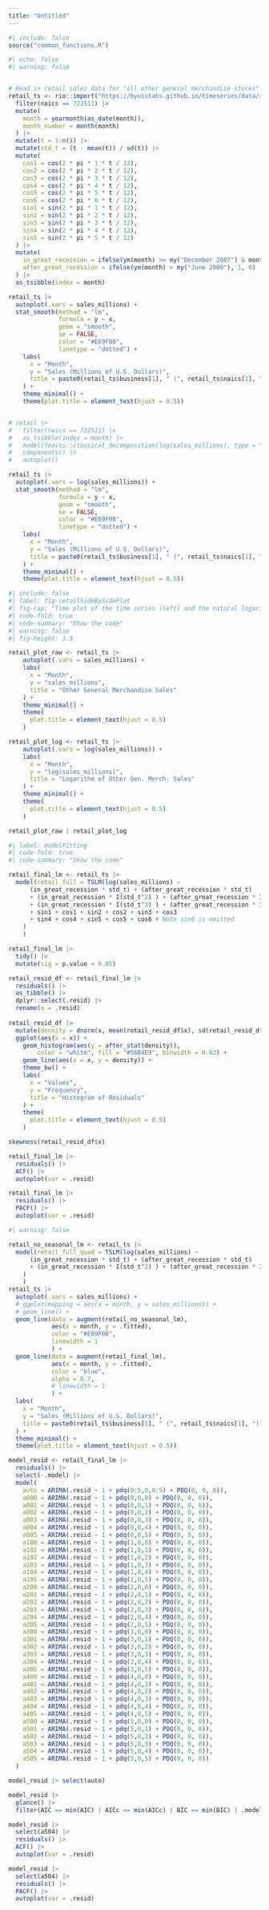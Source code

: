 ```yaml
---
title: "Untitled"
---
```



```r
#| include: false
source("common_functions.R")
```


```r
#| echo: false
#| warning: false


# Read in retail sales data for "all other general merchandise stores"
retail_ts <- rio::import("https://byuistats.github.io/timeseries/data/retail_by_business_type.parquet") |>
  filter(naics == 722511) |>
  mutate(
    month = yearmonth(as_date(month)),
    month_number = month(month)
  ) |>
  mutate(t = 1:n()) |>
  mutate(std_t = (t - mean(t)) / sd(t)) |>
  mutate(
    cos1 = cos(2 * pi * 1 * t / 12),
    cos2 = cos(2 * pi * 2 * t / 12),
    cos3 = cos(2 * pi * 3 * t / 12),
    cos4 = cos(2 * pi * 4 * t / 12),
    cos5 = cos(2 * pi * 5 * t / 12),
    cos6 = cos(2 * pi * 6 * t / 12),
    sin1 = sin(2 * pi * 1 * t / 12),
    sin2 = sin(2 * pi * 2 * t / 12),
    sin3 = sin(2 * pi * 3 * t / 12),
    sin4 = sin(2 * pi * 4 * t / 12),
    sin5 = sin(2 * pi * 5 * t / 12)
  ) |>
  mutate(
    in_great_recession = ifelse(ym(month) >= my("December 2007") & month <= my("June 2009"), 1, 0),
    after_great_recession = ifelse(ym(month) > my("June 2009"), 1, 0)
  ) |>
  as_tsibble(index = month)

retail_ts |>
  autoplot(.vars = sales_millions) +
  stat_smooth(method = "lm", 
              formula = y ~ x, 
              geom = "smooth",
              se = FALSE,
              color = "#E69F00",
              linetype = "dotted") +
    labs(
      x = "Month",
      y = "Sales (Millions of U.S. Dollars)",
      title = paste0(retail_ts$business[1], " (", retail_ts$naics[1], ")")
    ) +
    theme_minimal() +
    theme(plot.title = element_text(hjust = 0.5))


# retail |>
#   filter(naics == 722511) |>
#   as_tsibble(index = month) |>
#   model(feasts::classical_decomposition(log(sales_millions), type = "add")) |>
#   components() |>
#   autoplot()

retail_ts |>
  autoplot(.vars = log(sales_millions)) +
  stat_smooth(method = "lm", 
              formula = y ~ x, 
              geom = "smooth",
              se = FALSE,
              color = "#E69F00",
              linetype = "dotted") +
    labs(
      x = "Month",
      y = "Sales (Millions of U.S. Dollars)",
      title = paste0(retail_ts$business[1], " (", retail_ts$naics[1], ")")
    ) +
    theme_minimal() +
    theme(plot.title = element_text(hjust = 0.5))

```

<!-- @fig-retailSideBySidePlot shows the "Full service Restaurants" retail sales data. -->
```r
#| include: false
#| label: fig-retailSideBySidePlot
#| fig-cap: "Time plot of the time series (left) and the natural logarithm of the time series (right)"
#| code-fold: true
#| code-summary: "Show the code"
#| warning: false
#| fig-height: 3.5

retail_plot_raw <- retail_ts |>
    autoplot(.vars = sales_millions) +
    labs(
      x = "Month",
      y = "sales_millions",
      title = "Other General Merchandise Sales"
    ) +
    theme_minimal() +
    theme(
      plot.title = element_text(hjust = 0.5)
    )

retail_plot_log <- retail_ts |>
    autoplot(.vars = log(sales_millions)) +
    labs(
      x = "Month",
      y = "log(sales_millions)",
      title = "Logarithm of Other Gen. Merch. Sales"
    ) +
    theme_minimal() +
    theme(
      plot.title = element_text(hjust = 0.5)
    )

retail_plot_raw | retail_plot_log
```

```r
#| label: modelFitting
#| code-fold: true
#| code-summary: "Show the code"

retail_final_lm <- retail_ts |>
  model(retail_full = TSLM(log(sales_millions) ~  
      (in_great_recession * std_t) + (after_great_recession * std_t) 
      + (in_great_recession * I(std_t^2) ) + (after_great_recession * I(std_t^2) )
      + (in_great_recession * I(std_t^3) ) + (after_great_recession * I(std_t^3) )
      + sin1 + cos1 + sin2 + cos2 + sin3 + cos3
      + sin4 + cos4 + sin5 + cos5 + cos6 # Note sin6 is omitted
    )
    ) 

retail_final_lm |>
  tidy() |>
  mutate(sig = p.value < 0.05) 

retail_resid_df <- retail_final_lm |> 
  residuals() |> 
  as_tibble() |> 
  dplyr::select(.resid) |>
  rename(x = .resid) 
  
retail_resid_df |>
  mutate(density = dnorm(x, mean(retail_resid_df$x), sd(retail_resid_df$x))) |>
  ggplot(aes(x = x)) +
    geom_histogram(aes(y = after_stat(density)),
        color = "white", fill = "#56B4E9", binwidth = 0.02) +
    geom_line(aes(x = x, y = density)) +
    theme_bw() +
    labs(
      x = "Values",
      y = "Frequency",
      title = "Histogram of Residuals"
    ) +
    theme(
      plot.title = element_text(hjust = 0.5)
    )

skewness(retail_resid_df$x)

retail_final_lm |>
  residuals() |>
  ACF() |> 
  autoplot(var = .resid)

retail_final_lm |>
  residuals() |>
  PACF() |> 
  autoplot(var = .resid)
```


```r
#| warning: false

retail_no_seasonal_lm <- retail_ts |>
  model(retail_full_quad = TSLM(log(sales_millions) ~  
      (in_great_recession * std_t) + (after_great_recession * std_t) 
      + (in_great_recession * I(std_t^2) ) + (after_great_recession * I(std_t^2) )
    )
    ) 
retail_ts |> 
  autoplot(.vars = sales_millions) +
  # ggplot(mapping = aes(x = month, y = sales_millions)) +
  # geom_line() +
  geom_line(data = augment(retail_no_seasonal_lm),
            aes(x = month, y = .fitted),
            color = "#E69F00",
            linewidth = 1
            ) +
  geom_line(data = augment(retail_final_lm),
            aes(x = month, y = .fitted),
            color = "blue",
            alpha = 0.7,
            # linewidth = 1
            ) +
  labs(
    x = "Month",
    y = "Sales (Millions of U.S. Dollars)",
    title = paste0(retail_ts$business[1], " (", retail_ts$naics[1], ")")
  ) +
  theme_minimal() +
  theme(plot.title = element_text(hjust = 0.5))
```



```r
model_resid <- retail_final_lm |>
  residuals() |>
  select(-.model) |>
  model(
    auto = ARIMA(.resid ~ 1 + pdq(0:5,0,0:5) + PDQ(0, 0, 0)),
    a000 = ARIMA(.resid ~ 1 + pdq(0,0,0) + PDQ(0, 0, 0)),
    a001 = ARIMA(.resid ~ 1 + pdq(0,0,1) + PDQ(0, 0, 0)),
    a002 = ARIMA(.resid ~ 1 + pdq(0,0,2) + PDQ(0, 0, 0)),
    a003 = ARIMA(.resid ~ 1 + pdq(0,0,3) + PDQ(0, 0, 0)),
    a004 = ARIMA(.resid ~ 1 + pdq(0,0,4) + PDQ(0, 0, 0)),
    a005 = ARIMA(.resid ~ 1 + pdq(0,0,5) + PDQ(0, 0, 0)),
    a100 = ARIMA(.resid ~ 1 + pdq(1,0,0) + PDQ(0, 0, 0)),
    a101 = ARIMA(.resid ~ 1 + pdq(1,0,1) + PDQ(0, 0, 0)),
    a102 = ARIMA(.resid ~ 1 + pdq(1,0,2) + PDQ(0, 0, 0)),
    a103 = ARIMA(.resid ~ 1 + pdq(1,0,3) + PDQ(0, 0, 0)),
    a104 = ARIMA(.resid ~ 1 + pdq(1,0,4) + PDQ(0, 0, 0)),
    a105 = ARIMA(.resid ~ 1 + pdq(1,0,5) + PDQ(0, 0, 0)), 
    a200 = ARIMA(.resid ~ 1 + pdq(2,0,0) + PDQ(0, 0, 0)),
    a201 = ARIMA(.resid ~ 1 + pdq(2,0,1) + PDQ(0, 0, 0)),
    a202 = ARIMA(.resid ~ 1 + pdq(2,0,2) + PDQ(0, 0, 0)),
    a203 = ARIMA(.resid ~ 1 + pdq(2,0,3) + PDQ(0, 0, 0)),
    a204 = ARIMA(.resid ~ 1 + pdq(2,0,4) + PDQ(0, 0, 0)),
    a205 = ARIMA(.resid ~ 1 + pdq(2,0,5) + PDQ(0, 0, 0)),
    a300 = ARIMA(.resid ~ 1 + pdq(3,0,0) + PDQ(0, 0, 0)),
    a301 = ARIMA(.resid ~ 1 + pdq(3,0,1) + PDQ(0, 0, 0)),
    a302 = ARIMA(.resid ~ 1 + pdq(3,0,2) + PDQ(0, 0, 0)),
    a303 = ARIMA(.resid ~ 1 + pdq(3,0,3) + PDQ(0, 0, 0)),
    a304 = ARIMA(.resid ~ 1 + pdq(3,0,4) + PDQ(0, 0, 0)),
    a305 = ARIMA(.resid ~ 1 + pdq(3,0,5) + PDQ(0, 0, 0)), 
    a400 = ARIMA(.resid ~ 1 + pdq(4,0,0) + PDQ(0, 0, 0)),
    a401 = ARIMA(.resid ~ 1 + pdq(4,0,1) + PDQ(0, 0, 0)),
    a402 = ARIMA(.resid ~ 1 + pdq(4,0,2) + PDQ(0, 0, 0)),
    a403 = ARIMA(.resid ~ 1 + pdq(4,0,3) + PDQ(0, 0, 0)),
    a404 = ARIMA(.resid ~ 1 + pdq(4,0,4) + PDQ(0, 0, 0)),
    a405 = ARIMA(.resid ~ 1 + pdq(4,0,5) + PDQ(0, 0, 0)),
    a500 = ARIMA(.resid ~ 1 + pdq(5,0,0) + PDQ(0, 0, 0)),
    a501 = ARIMA(.resid ~ 1 + pdq(5,0,1) + PDQ(0, 0, 0)),
    a502 = ARIMA(.resid ~ 1 + pdq(5,0,2) + PDQ(0, 0, 0)),
    a503 = ARIMA(.resid ~ 1 + pdq(5,0,3) + PDQ(0, 0, 0)),
    a504 = ARIMA(.resid ~ 1 + pdq(5,0,4) + PDQ(0, 0, 0)),
    a505 = ARIMA(.resid ~ 1 + pdq(5,0,5) + PDQ(0, 0, 0))
  )

model_resid |> select(auto)

model_resid |> 
  glance() |>
  filter(AIC == min(AIC) | AICc == min(AICc) | BIC == min(BIC) | .model == "auto")


```

```r

model_resid |>
  select(a504) |>
  residuals() |>
  ACF() |> 
  autoplot(var = .resid)

model_resid |>
  select(a504) |>
  residuals() |>
  PACF() |> 
  autoplot(var = .resid)

```

